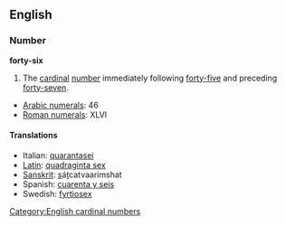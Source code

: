 ==English==
=== Number ===
'''forty-six'''

#The [[cardinal]] [[number]] immediately following [[forty-five]] and preceding [[forty-seven]].

*[[w:Arabic Numerals|Arabic numerals]]: 46
*[[w:Roman numerals|Roman numerals]]: XLVI
 
====Translations====
*Italian: [[quarantasei]]
*[[Latin]]: [[quadraginta sex]]
*[[Sanskrit]]: <u>s</u>á<u>t</u>catvaarimshat
*Spanish: [[cuarenta y seis]]
*Swedish: [[fyrtiosex]]
[[Category:English cardinal numbers]]